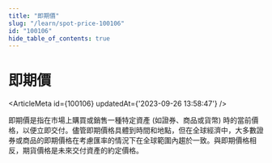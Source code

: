 ```yaml
---
title: "即期價"
slug: "/learn/spot-price-100106"
id: "100106"
hide_table_of_contents: true
---
```



# 即期價

<ArticleMeta id={100106} updatedAt={'2023-09-26 13:58:47'} />
<div className='border-solid border-b border-t-0 my-4 border-[var(--ifm-color-gray-300)]' />

即期價是指在市場上購買或銷售一種特定資產 (如證券、商品或貨幣) 時的當前價格，以便立即交付。儘管即期價格具體到時間和地點，但在全球經濟中，大多數證券或商品的即期價格在考慮匯率的情況下在全球範圍內趨於一致。與即期價格相反，期貨價格是未來交付資產的約定價格。
